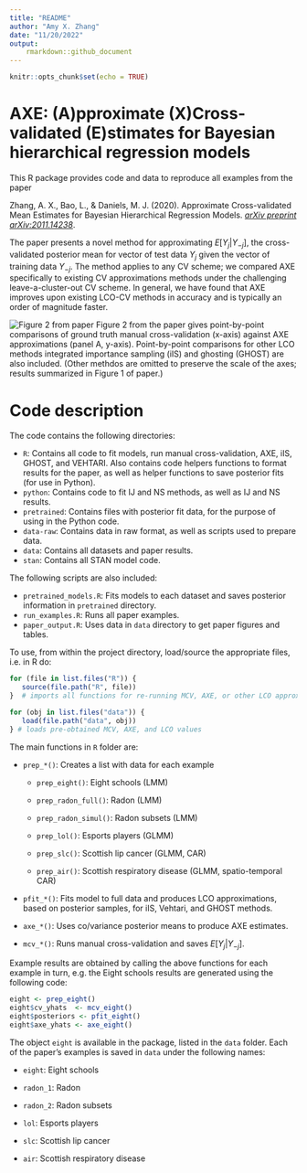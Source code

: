 ```yaml
---
title: "README"
author: "Amy X. Zhang"
date: "11/20/2022"
output: 
    rmarkdown::github_document
---
```


```r
knitr::opts_chunk$set(echo = TRUE)
```

# AXE: (A)pproximate (X)Cross-validated (E)stimates for Bayesian hierarchical regression models

This R package provides code and data to reproduce all examples from the paper

Zhang, A. X., Bao, L., & Daniels, M. J. (2020). Approximate Cross-validated Mean Estimates for Bayesian Hierarchical Regression Models. [_arXiv preprint arXiv:2011.14238_](https://arxiv.org/abs/2011.14238).

The paper presents a novel method for approximating  $E[Y_j | Y_{-j}]$, the cross-validated posterior mean for vector of test data $Y_j$ given the vector of training data $Y_{-j}$. The method applies to any CV scheme; we compared AXE specifically to existing CV approximations methods under the challenging 
leave-a-cluster-out CV scheme. In general, we have found that AXE improves upon existing LCO-CV methods in accuracy and is typically an order of magnitude faster. 


![Figure 2 from paper](output/p_both.png)
Figure 2 from the paper gives point-by-point comparisons of ground truth manual cross-validation (x-axis) against AXE approximations (panel A, y-axis). Point-by-point comparisons for other LCO methods integrated importance sampling (iIS) and ghosting (GHOST) are also included. (Other methdos are omitted to preserve the scale of the axes; results summarized in Figure 1 of paper.)

# Code description

The code contains the following directories:

- `R`: Contains all code to fit models, run manual cross-validation, AXE,
       iIS, GHOST, and VEHTARI. Also contains code helpers functions to 
       format results for the paper, as well as helper functions to save posterior
       fits (for use in Python).
- `python`: Contains code to fit IJ and NS methods, as well as IJ and NS results.
- `pretrained`: Contains files with posterior fit data, for the purpose of using
       in the Python code. 
- `data-raw`: Contains data in raw format, as well as scripts used to prepare data.
- `data`: Contains all datasets and paper results.
- `stan`: Contains all STAN model code.

The following scripts are also included:

- `pretrained_models.R`: Fits models to each dataset and saves posterior information
       in `pretrained` directory.
- `run_examples.R`: Runs all paper examples.
- `paper_output.R`: Uses data in `data` directory to get paper figures and tables.


To use, from within the project directory, load/source the appropriate files, 
i.e. in R do:

```r
for (file in list.files("R")) {
   source(file.path("R", file))
}  # imports all functions for re-running MCV, AXE, or other LCO approximations

for (obj in list.files("data")) {
   load(file.path("data", obj))
} # loads pre-obtained MCV, AXE, and LCO values

```

The main functions in `R` folder are:

- `prep_*()`: Creates a list with data for each example

   + `prep_eight()`: Eight schools (LMM)

   + `prep_radon_full()`: Radon (LMM)

   + `prep_radon_simul()`: Radon subsets (LMM)

   + `prep_lol()`: Esports players (GLMM)

   + `prep_slc()`: Scottish lip cancer (GLMM, CAR)

   + `prep_air()`: Scottish respiratory disease (GLMM, spatio-temporal CAR)

- `pfit_*()`: Fits model to full data and produces LCO approximations, based on posterior samples, for iIS, Vehtari, and GHOST methods.

- `axe_*()`: Uses co/variance posterior means to produce AXE estimates.

- `mcv_*()`: Runs manual cross-validation and saves $E[Y_j | Y_{-j}]$.


Example results are obtained by calling the above functions for each example in turn, e.g. the Eight schools results are generated using the following code:

```r
eight <- prep_eight() 
eight$cv_yhats  <- mcv_eight() 
eight$posteriors <- pfit_eight() 
eight$axe_yhats <- axe_eight() 

```

The object `eight` is available in the package, listed in the `data` folder. Each of the paper's examples is saved in  `data` under the following names:

- `eight`: Eight schools

- `radon_1`: Radon

- `radon_2`: Radon subsets

- `lol`: Esports players

- `slc`: Scottish lip cancer

- `air`: Scottish respiratory disease





